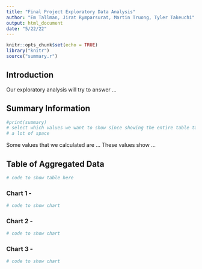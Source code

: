 ```yaml
---
title: "Final Project Exploratory Data Analysis"
author: "Em Tallman, Jirat Rymparsurat, Martin Truong, Tyler Takeuchi"
output: html_document
date: "5/22/22"
---
```


```r
knitr::opts_chunk$set(echo = TRUE)
library("knitr")
source("summary.r")
```

## Introduction

Our exploratory analysis will try to answer ...

## Summary Information

```r
#print(summary)
# select which values we want to show since showing the entire table takes up
# a lot of space
```

Some values that we calculated are ...
These values show ...

## Table of Aggregated Data

```r
# code to show table here

```

### Chart 1 -

```r
# code to show chart

```

### Chart 2 -

```r
# code to show chart

```

### Chart 3 -

```r
# code to show chart

```


